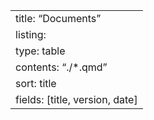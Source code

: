 ---
title: "Documents"
listing:
  type: table
  contents: "./*.qmd"
  sort: title
  fields: [title, version, date]
---